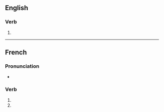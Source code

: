{{also|factorisés}}

==English==

===Verb===
{{head|en|verb form}}

# {{en-third-person singular of|factorise}}

----

==French==

===Pronunciation===
* {{homophones|lang=fr|factorise|factorisent}}

===Verb===
{{head|fr|verb form}}

# {{inflection of|factoriser||2|s|pres|indc|lang=fr}}
# {{inflection of|factoriser||2|s|pres|subj|lang=fr}}